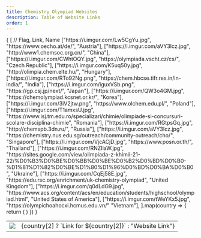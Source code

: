```yaml
---
title: Chemistry Olympiad Websites
description: Table of Website Links
order: 1
---
```



<table>
	{
		[
			// Flag, Link, Name
			["https://i.imgur.com/Lw5CgYu.jpg", "https://www.oecho.at/de/", "Austria"],
			["https://i.imgur.com/aVY3Icz.jpg", "http://www1.chemsoc.org.cn/", "China"],
			["https://i.imgur.com/CWhtOQY.jpg", "https://olympiada.vscht.cz/cs/", "Czech Republic"],
			["https://i.imgur.com/K5uq50y.jpg", "http://olimpia.chem.elte.hu/", "Hungary"],
			["https://i.imgur.com/RTo92Ng.png", "https://chem.hbcse.tifr.res.in/in-india/", "India"],
			["https://i.imgur.com/iguxVSb.png", "https://gp.csj.jp/next/", "Japan"],
			["https://i.imgur.com/QW3o4GM.jpg", "https://chemolympiad.kcsnet.or.kr/", "Korea"],
			["https://i.imgur.com/3iV2jtw.png", "https://www.olchem.edu.pl/", "Poland"],
			["https://i.imgur.com/T1amxsU.jpg", "https://www.isj.tm.edu.ro/specializari/chimie/olimpiade-si-concursuri-scolare-disciplina-chimie", "Romania"],
			["https://i.imgur.com/RGtpsGq.jpg", "http://chemspb.3dn.ru/", "Russia"],
			["https://i.imgur.com/aVY3Icz.jpg", "https://chemistry.nus.edu.sg/outreach/community-outreach/cho/", "Singapore"],
			["https://i.imgur.com/VjcACjD.jpg", "https://www.posn.or.th/", "Thailand"],
			["https://i.imgur.com/RNZIlaW.jpg", "https://sites.google.com/view/olimpiada-z-khimii-21-22/%D0%B3%D0%BE%D0%BB%D0%BE%D0%B2%D0%BD%D0%B0-%D1%81%D1%82%D0%BE%D1%80%D1%96%D0%BD%D0%BA%D0%B0", "Ukraine"],
			["https://i.imgur.com/CqEj58E.jpg", "https://edu.rsc.org/enrichment/uk-chemistry-olympiad", "United Kingdom"],
			["https://i.imgur.com/q0dLdG9.jpg", "https://www.acs.org/content/acs/en/education/students/highschool/olympiad.html", "United States of America"],
			["https://i.imgur.com/tWeYKx5.jpg", "https://olympichoahocxi.hcmus.edu.vn/" "Vietnam"],
		].map(country => {
			return (
				<tr>
					<td><img src={country[0]} class="h-64"/></td>
					<td><Link to={country[1]} class="text-blue-400">{country[2] ? `Link for ${country[2]}` : "Website Link"}</Link></td>
				</tr>
			)
		})
	}
</table>